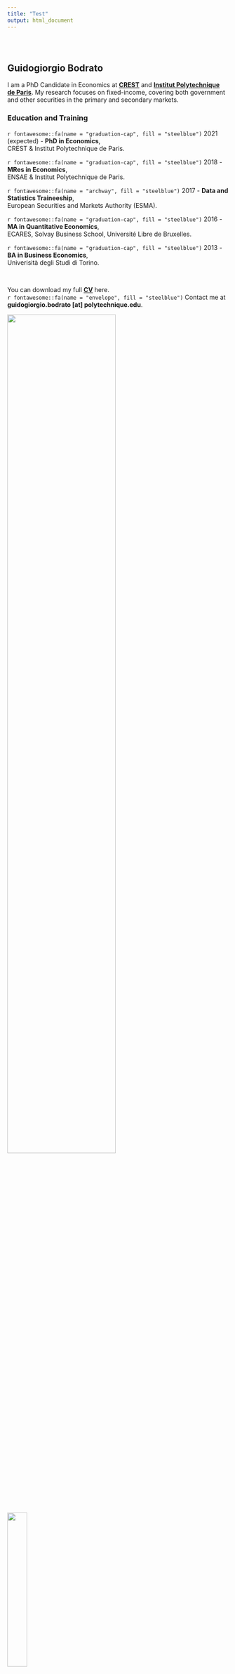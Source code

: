 ```yaml
---
title: "Test"
output: html_document
---
```


<style type="text/css">
.title {
  display: none;
}

#getting-started img {
  margin-right: 10px;
}

</style>

<div class="row" style="padding-top: 30px;">
<div class="col-sm-6">

# **Guidogiorgio Bodrato**

I am a PhD Candidate in Economics at [**CREST**](https://crest.science) and [**Institut Polytechnique de Paris**](https://www.ip-paris.fr). My research focuses on fixed-income, covering both government and other securities in the primary and secondary markets.

### Education and Training
`r fontawesome::fa(name = "graduation-cap", fill = "steelblue")` 2021 (expected) - **PhD in Economics**, \
CREST & Institut Polytechnique de Paris.

`r fontawesome::fa(name = "graduation-cap", fill = "steelblue")`
2018 - **MRes in Economics**, \
ENSAE & Institut Polytechnique de Paris.

`r fontawesome::fa(name = "archway", fill = "steelblue")`
2017 - **Data and Statistics Traineeship**, \
European Securities and Markets Authority (ESMA).

`r fontawesome::fa(name = "graduation-cap", fill = "steelblue")`
2016 - **MA in Quantitative Economics**, \
ECARES, Solvay Business School, Université Libre de Bruxelles.

`r fontawesome::fa(name = "graduation-cap", fill = "steelblue")`
2013 - **BA in Business Economics**, \
Univerisità degli Studi di Torino.

&nbsp; 

You can download my full [**CV**](CV_Bodrato_April2021.pdf) here. \
`r fontawesome::fa(name = "envelope", fill = "steelblue")`
Contact me at **guidogiorgio.bodrato [at] polytechnique.edu**.

</div>
<div class="col-sm-6">

<a>
![](images/logo.png){width=70%}
![](images/IPP.png){width=30%}

</a>

</div>
